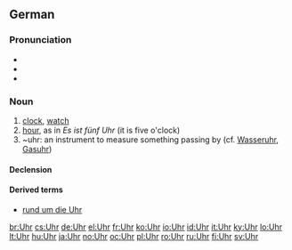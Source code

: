 ==German==

===Pronunciation===
* {{IPA|/ʔuːɐ̯/|lang=de}}
* {{audio|De-at-Uhr.ogg|Audio (Austria)}}
* {{homophones|ur-}}

===Noun===
{{de-noun|g=f|plural=Uhren}}

# [[clock]], [[watch]]
# [[hour]], as in ''Es ist fünf Uhr'' (it is five o'clock)
# ~uhr: an instrument to measure something passing by (cf. [[Wasseruhr]], [[Gasuhr]])

====Declension====
{{de-noun-f|en}}

====Derived terms====
* [[rund um die Uhr]]

[[br:Uhr]]
[[cs:Uhr]]
[[de:Uhr]]
[[el:Uhr]]
[[fr:Uhr]]
[[ko:Uhr]]
[[io:Uhr]]
[[id:Uhr]]
[[it:Uhr]]
[[ky:Uhr]]
[[lo:Uhr]]
[[lt:Uhr]]
[[hu:Uhr]]
[[ja:Uhr]]
[[no:Uhr]]
[[oc:Uhr]]
[[pl:Uhr]]
[[ro:Uhr]]
[[ru:Uhr]]
[[fi:Uhr]]
[[sv:Uhr]]